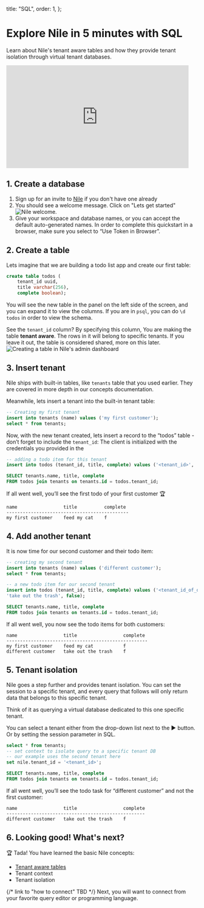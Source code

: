   title: "SQL",
  order: 1,
};

# Explore Nile in 5 minutes with SQL

Learn about Nile's tenant aware tables and how they provide tenant isolation through virtual tenant databases.

<iframe
  width="480"
  height="270"
  src="https://www.youtube.com/embed/RKMXk-9B_2A?si=hWviJDt4_WCnmIRM"
  title="YouTube video player"
  frameborder="0"
  allow="accelerometer; autoplay; clipboard-write; encrypted-media; gyroscope; picture-in-picture; web-share"
  allowfullscreen
></iframe>

## 1. Create a database

1. Sign up for an invite to [Nile](https://thenile.dev) if you don't have one already
2. You should see a welcome message. Click on "Lets get started"
   ![Nile welcome.](/docs/nile-welcome.png)
3. Give your workspace and database names, or you can accept the default auto-generated names. In order to complete this quickstart in a browser, make sure you select to “Use Token in Browser”.

## 2. Create a table

Lets imagine that we are building a todo list app and create our first table:

```sql
create table todos (
    tenant_id uuid,
    title varchar(256),
    complete boolean);
```

You will see the new table in the panel on the left side of the screen, and you can expand it to view the columns. If you are in `psql`, you can do `\d todos` in order to view the schema.

See the `tenant_id` column? By specifying this column, You are making the table **tenant aware**. The rows in it will belong to specific tenants. If you leave it out, the table is considered shared, more on this later.
![Creating a table in Nile's admin dashboard](/docs/gui-create-table.png)

## 3. Insert tenant

Nile ships with built-in tables, like `tenants` table that you used earlier. They are covered in more depth in our concepts documentation.

Meanwhile, lets insert a tenant into the built-in tenant table:

```sql
-- Creating my first tenant
insert into tenants (name) values ('my first customer');
select * from tenants;
```

Now, with the new tenant created, lets insert a record to the “todos” table - don’t forget to include the `tenant_id`:
The client is initialized with the credentials you provided in the

```sql
-- adding a todo item for this tenant
insert into todos (tenant_id, title, complete) values ('<tenant_id>', 'feed my cat', false);

SELECT tenants.name, title, complete
FROM todos join tenants on tenants.id = todos.tenant_id;
```

If all went well, you’ll see the first todo of your first customer 🏆

```
name                 title          complete
---------------------------------------------
my first customer    feed my cat    f
```

## 4. Add another tenant

It is now time for our second customer and their todo item:

```sql
-- creating my second tenant
insert into tenants (name) values ('different customer');
select * from tenants;
```

```sql
-- a new todo item for our second tenant
insert into todos (tenant_id, title, complete) values ('<tenant_id_of_different_customer>',
'take out the trash', false);

SELECT tenants.name, title, complete
FROM todos join tenants on tenants.id = todos.tenant_id;
```

If all went well, you now see the todo items for both customers:

```
name                 title                 complete
----------------------------------------------------
my first customer    feed my cat           f
different customer   take out the trash    f
```

## 5. Tenant isolation

Nile goes a step further and provides tenant isolation. You can set the session to a specific tenant, and every query that follows will only return data that belongs to this specific tenant.

Think of it as querying a virtual database dedicated to this one specific tenant.

You can select a tenant either from the drop-down list next to the ▶️ button. Or by setting the session parameter in SQL.

```sql
select * from tenants;
-- set context to isolate query to a specific tenant DB
-- our example uses the second tenant here
set nile.tenant_id = '<tenant_id>';

SELECT tenants.name, title, complete
FROM todos join tenants on tenants.id = todos.tenant_id;
```

If all went well, you’ll see the todo task for “different customer” and not the first customer:

```
name                 title                 complete
---------------------------------------------------
different customer   take out the trash    f
```

## 6. Looking good! What's next?

🏆 Tada! You have learned the basic Nile concepts:

- [Tenant aware tables](https://www.notion.so/640f7364152a4941990cf6351b065049?pvs=21)
- Tenant context
- Tenant isolation

{/* link to "how to connect" TBD */}
Next, you will want to connect from your favorite query editor or programming language.
